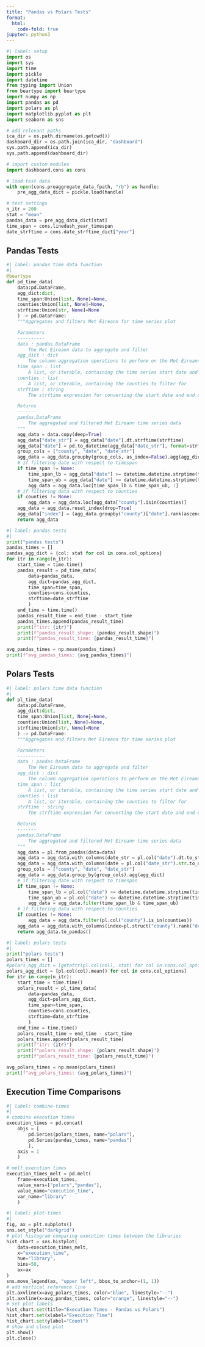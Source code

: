 ```yaml
---
title: "Pandas vs Polars Tests"
format:
  html:
    code-fold: true
jupyter: python3
---
```


```python
#| label: setup
import os
import sys
import time
import pickle
import datetime
from typing import Union
from beartype import beartype
import numpy as np
import pandas as pd
import polars as pl
import matplotlib.pyplot as plt
import seaborn as sns

# add relevant paths
ica_dir = os.path.dirname(os.getcwd())
dashboard_dir = os.path.join(ica_dir, "dashboard")
sys.path.append(ica_dir)
sys.path.append(dashboard_dir)

# import custom modules
import dashboard.cons as cons

# load test data
with open(cons.preaggregate_data_fpath, "rb") as handle:
    pre_agg_data_dict = pickle.load(handle)

# test settings
n_itr = 200
stat = "mean"
pandas_data = pre_agg_data_dict[stat]
time_span = cons.linedash_year_timespan
date_strftime = cons.date_strftime_dict["year"]
```

## Pandas Tests

```python
#| label: pandas time data function
#|
@beartype
def pd_time_data(
    data:pd.DataFrame, 
    agg_dict:dict, 
    time_span:Union[list, None]=None, 
    counties:Union[list, None]=None, 
    strftime:Union[str, None]=None
    ) -> pd.DataFrame:
    """Aggregates and filters Met Eireann for time series plot

    Parameters
    ----------
    data : pandas.DataFrame
        The Met Eireann data to aggregate and filter
    agg_dict : dict
        The column aggregation operations to perform on the Met Eireann data
    time_span : list
        A list, or iterable, containing the time series start date and end date as strings to filter for
    counties : list
        A list, or iterable, containing the counties to filter for
    strftime : string
        The strftime expression for converting the start date and end date strings from the time_span parameter into datetime objects for filtering

    Returns
    -------
    pandas.DataFrame
        The aggregated and filtered Met Eireann time series data
    """
    agg_data = data.copy(deep=True)
    agg_data["date_str"] = agg_data["date"].dt.strftime(strftime)
    agg_data["date"] = pd.to_datetime(agg_data["date_str"], format=strftime)
    group_cols = ["county", "date", "date_str"]
    agg_data = agg_data.groupby(group_cols, as_index=False).agg(agg_dict)
    # if filtering date with respect to timespan
    if time_span != None:
        time_span_lb = agg_data["date"] >= datetime.datetime.strptime(time_span[0], strftime)
        time_span_ub = agg_data["date"] <= datetime.datetime.strptime(time_span[1], strftime)
        agg_data = agg_data.loc[time_span_lb & time_span_ub, :]
    # if filtering data with respect to counties
    if counties != None:
        agg_data = agg_data.loc[agg_data["county"].isin(counties)]
    agg_data = agg_data.reset_index(drop=True)
    agg_data["index"] = (agg_data.groupby("county")["date"].rank(ascending=True).astype(int).subtract(1))
    return agg_data
```

```python
#| label: pandas tests
#|
print("pandas tests")
pandas_times = []
pandas_agg_dict = {col: stat for col in cons.col_options}
for itr in range(n_itr):
    start_time = time.time()
    pandas_result = pd_time_data(
        data=pandas_data, 
        agg_dict=pandas_agg_dict, 
        time_span=time_span, 
        counties=cons.counties, 
        strftime=date_strftime
        )
    end_time = time.time()
    pandas_result_time = end_time - start_time
    pandas_times.append(pandas_result_time)
    print(f"itr: {itr}")
    print(f"pandas_result.shape: {pandas_result.shape}")
    print(f"pandas_result_time: {pandas_result_time}")

avg_pandas_times = np.mean(pandas_times)
print(f"avg_pandas_times: {avg_pandas_times}")
```

## Polars Tests

```python
#| label: polars time data function
#|
def pl_time_data(
    data:pd.DataFrame, 
    agg_dict:dict, 
    time_span:Union[list, None]=None, 
    counties:Union[list, None]=None, 
    strftime:Union[str, None]=None
    ) -> pd.DataFrame:
    """Aggregates and filters Met Eireann for time series plot

    Parameters
    ----------
    data : pandas.DataFrame
        The Met Eireann data to aggregate and filter
    agg_dict : dict
        The column aggregation operations to perform on the Met Eireann data
    time_span : list
        A list, or iterable, containing the time series start date and end date as strings to filter for
    counties : list
        A list, or iterable, containing the counties to filter for
    strftime : string
        The strftime expression for converting the start date and end date strings from the time_span parameter into datetime objects for filtering

    Returns
    -------
    pandas.DataFrame
        The aggregated and filtered Met Eireann time series data
    """
    agg_data = pl.from_pandas(data=data)
    agg_data = agg_data.with_columns(date_str = pl.col("date").dt.to_string(format=strftime))
    agg_data = agg_data.with_columns(date = pl.col("date_str").str.to_datetime(format=strftime))
    group_cols = ["county", "date", "date_str"]
    agg_data = agg_data.group_by(group_cols).agg(agg_dict)
    # if filtering date with respect to timespan
    if time_span != None:
        time_span_lb = pl.col("date") >= datetime.datetime.strptime(time_span[0], strftime)
        time_span_ub = pl.col("date") <= datetime.datetime.strptime(time_span[1], strftime)
        agg_data = agg_data.filter(time_span_lb & time_span_ub)
    # if filtering data with respect to counties
    if counties != None:
        agg_data = agg_data.filter(pl.col("county").is_in(counties))
    agg_data = agg_data.with_columns(index=pl.struct("county").rank("dense").over("date") - 1)
    return agg_data.to_pandas()
```

```python
#| label: polars tests
#|
print("polars tests")
polars_times = []
#polars_agg_dict = [getattr(pl.col(col), stat) for col in cons.col_options]
polars_agg_dict = [pl.col(col).mean() for col in cons.col_options]
for itr in range(n_itr):
    start_time = time.time()
    polars_result = pl_time_data(
        data=pandas_data, 
        agg_dict=polars_agg_dict, 
        time_span=time_span, 
        counties=cons.counties, 
        strftime=date_strftime
        )
    end_time = time.time()
    polars_result_time = end_time - start_time
    polars_times.append(polars_result_time)
    print(f"itr: {itr}")
    print(f"polars_result.shape: {polars_result.shape}")
    print(f"polars_result_time: {polars_result_time}")

avg_polars_times = np.mean(polars_times)
print(f"avg_polars_times: {avg_polars_times}")
```

## Execution Time Comparisons


```python
#| label: combine-times
#| 
# combine execution times
execution_times = pd.concat(
    objs = [
        pd.Series(polars_times, name="polars"),
        pd.Series(pandas_times, name="pandas")
        ],
    axis = 1
    )

# melt execution times
execution_times_melt = pd.melt(
    frame=execution_times,
    value_vars=["polars","pandas"],
    value_name="execution_time",
    var_name="library"
    )

```


```python
#| label: plot-times
#|
fig, ax = plt.subplots()
sns.set_style("darkgrid")
# plot histogram comparing execution times between the libraries
hist_chart = sns.histplot(
    data=execution_times_melt,
    x="execution_time",
    hue="library",
    bins=50,
    ax=ax
)
sns.move_legend(ax, "upper left", bbox_to_anchor=(1, 1))
# add vertical reference line
plt.axvline(x=avg_polars_times, color="blue", linestyle="--")
plt.axvline(x=avg_pandas_times, color="orange", linestyle="--")
# set plot labels
hist_chart.set(title="Execution Times - Pandas vs Polars")
hist_chart.set(xlabel="Execution Time")
hist_chart.set(ylabel="Count")
# show and close plot
plt.show()
plt.close()
```